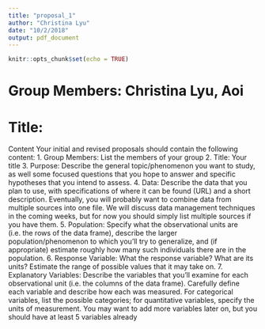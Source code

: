 ```yaml
---
title: "proposal_1"
author: "Christina Lyu"
date: "10/2/2018"
output: pdf_document
---
```


```r
knitr::opts_chunk$set(echo = TRUE)
```
# Group Members: Christina Lyu, Aoi 

# Title: 

Content
Your initial and revised proposals should contain the following content:
1. Group Members: List the members of your group
2. Title: Your title
3. Purpose: Describe the general topic/phenomenon you want to study, as well some focused questions
that you hope to answer and specific hypotheses that you intend to assess.
4. Data: Describe the data that you plan to use, with specifications of where it can be found (URL) and a
short description. Eventually, you will probably want to combine data from multiple sources into one
file. We will discuss data management techniques in the coming weeks, but for now you should simply
list multiple sources if you have them.
5. Population: Specify what the observational units are (i.e. the rows of the data frame), describe the
larger population/phenomenon to which you’ll try to generalize, and (if appropriate) estimate roughly
how many such individuals there are in the population.
6. Response Variable: What the response variable? What are its units? Estimate the range of possible
values that it may take on.
7. Explanatory Variables: Describe the variables that you’ll examine for each observational unit (i.e. the
columns of the data frame). Carefully define each variable and describe how each was measured.
For categorical variables, list the possible categories; for quantitative variables, specify the units of
measurement. You may want to add more variables later on, but you should have at least 5 variables
already